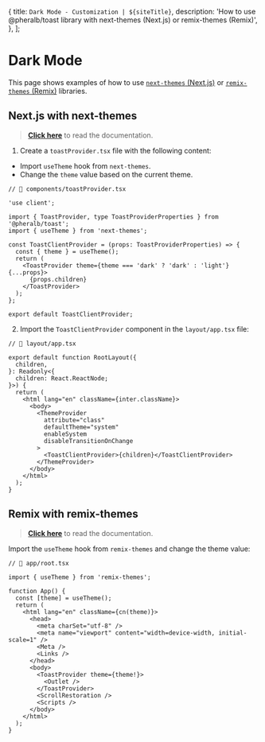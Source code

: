 
  {
    title: `Dark Mode - Customization | ${siteTitle}`,
    description:
      'How to use @pheralb/toast library with next-themes (Next.js) or remix-themes (Remix)',
  },
];

# Dark Mode

This page shows examples of how to use [`next-themes` (Next.js)](https://github.com/pacocoursey/next-themes) or [`remix-themes` (Remix)](https://github.com/abereghici/remix-themes) libraries.

## Next.js with next-themes

> [**Click here**](https://github.com/pacocoursey/next-themes?tab=readme-ov-file#install) to read the documentation.

1. Create a `toastProvider.tsx` file with the following content:

- Import `useTheme` hook from `next-themes`.
- Change the `theme` value based on the current theme.

```tsx
// 📄 components/toastProvider.tsx

'use client';

import { ToastProvider, type ToastProviderProperties } from '@pheralb/toast';
import { useTheme } from 'next-themes';

const ToastClientProvider = (props: ToastProviderProperties) => {
  const { theme } = useTheme();
  return (
    <ToastProvider theme={theme === 'dark' ? 'dark' : 'light'} {...props}>
      {props.children}
    </ToastProvider>
  );
};

export default ToastClientProvider;
```

2. Import the `ToastClientProvider` component in the `layout/app.tsx` file:

```tsx
// 📄 layout/app.tsx

export default function RootLayout({
  children,
}: Readonly<{
  children: React.ReactNode;
}>) {
  return (
    <html lang="en" className={inter.className}>
      <body>
        <ThemeProvider
          attribute="class"
          defaultTheme="system"
          enableSystem
          disableTransitionOnChange
        >
          <ToastClientProvider>{children}</ToastClientProvider>
        </ThemeProvider>
      </body>
    </html>
  );
}
```

## Remix with remix-themes

> [**Click here**](https://github.com/abereghici/remix-themes?tab=readme-ov-file#getting-started) to read the documentation.

Import the `useTheme` hook from `remix-themes` and change the theme value:

```tsx
// 📄 app/root.tsx

import { useTheme } from 'remix-themes';

function App() {
  const [theme] = useTheme();
  return (
    <html lang="en" className={cn(theme)}>
      <head>
        <meta charSet="utf-8" />
        <meta name="viewport" content="width=device-width, initial-scale=1" />
        <Meta />
        <Links />
      </head>
      <body>
        <ToastProvider theme={theme!}>
          <Outlet />
        </ToastProvider>
        <ScrollRestoration />
        <Scripts />
      </body>
    </html>
  );
}
```
